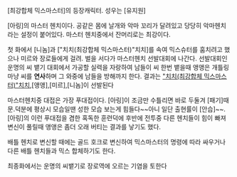[최강합체 믹스마스터]의 등장캐릭터. 성우는 [유지원]

[아링]의 마스터 헨치이다. 공같은 몸에 날개와 악마 꼬리가 달려있고 당당히 악마헨치라는 설정이 붙어있다. 마스터 헨치중에서 잔머리로는 최강이다.

첫 화에서 [니놈]과 ["치치(최강합체 믹스마스터)"치치]를 속여 믹스슈터를 훔치려고 했으나 미르와 장로들에게 걸려. 벌을 서다가 마스터헨치 선발대회에 나간다. 선발대회인 운명의 씨 뱉기 대회에서 가공할 실력을 자랑하여 남들이 씨 한번 뱉을때 앵앵은 개틀링마냥 씨를 '''연사'''하며 그 와중에 남들을 방해까지 한다. 결과는 [["치치(최강합체 믹스마스터)"치치]],[앵앵],[미르],[니놈]이 선발된다

마스터헨치중 대접은 가장 푸대접이다. [아링]이 조금만 수틀리면 바로 두둘겨 [패기]때문.덕분에 평상시 모습일땐 성한 모습 보는게 힘들다~~아니 일단 출현률이 [안습]~~. [아링]의 이런 푸대접을 겸한 혹독한 훈련덕에 후반에 전투중 다른 헨치들이 힘이 빠져 변신이 풀릴때 앵앵은 좀더 오래 버티는 결과를 낳기도 했다.

배틀 헨치로 변신할 때에는 골드 호크로 변신하여 믹스마스터의 명령에 따라 싸우거나 다른 배틀 헨치들과 믹스 합체하기도 한다.

최종화에서는 운명의 씨뱉기로 장로역에 오르는 기염을 토한다

